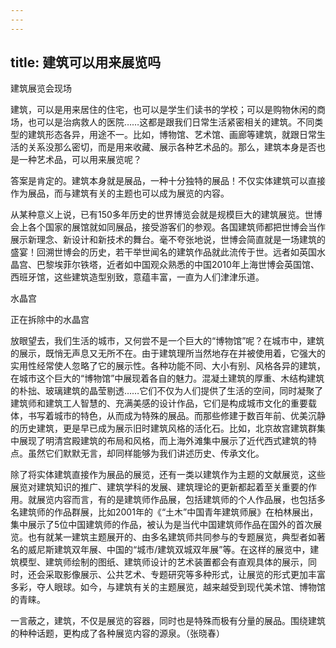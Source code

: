```yaml
---
---
---
```

title: 建筑可以用来展览吗
---




建筑展览会现场



建筑，可以是用来居住的住宅，也可以是学生们读书的学校；可以是购物休闲的商场，也可以是治病救人的医院……这都是跟我们日常生活紧密相关的建筑。不同类型的建筑形态各异，用途不一。比如，博物馆、艺术馆、画廊等建筑，就跟日常生活的关系没那么密切，而是用来收藏、展示各种艺术品的。那么，建筑本身是否也是一种艺术品，可以用来展览呢？

答案是肯定的。建筑本身就是展品，一种十分独特的展品！不仅实体建筑可以直接作为展品，而与建筑有关的主题也可以成为展览的内容。

从某种意义上说，已有150多年历史的世界博览会就是规模巨大的建筑展览。世博会上各个国家的展馆就如同展品，接受游客们的参观。各国建筑师都把世博会当作展示新理念、新设计和新技术的舞台。毫不夸张地说，世博会简直就是一场建筑的盛宴！回溯世博会的历史，若干举世闻名的建筑作品就此流传于世。远者如英国水晶宫、巴黎埃菲尔铁塔，近者如中国观众熟悉的中国2010年上海世博会英国馆、西班牙馆，这些建筑造型别致，意蕴丰富，一直为人们津津乐道。

水晶宫



正在拆除中的水晶宫



放眼望去，我们生活的城市，又何尝不是一个巨大的“博物馆”呢？在城市中，建筑的展示，既悄无声息又无所不在。由于建筑理所当然地存在并被使用着，它强大的实用性经常使人忽略了它的展示性。各种功能不同、大小有别、风格各异的建筑，在城市这个巨大的“博物馆”中展现着各自的魅力。混凝土建筑的厚重、木结构建筑的朴拙、玻璃建筑的晶莹剔透……它们不仅为人们提供了生活的空间，同时凝聚了建筑师和建筑工人智慧的、充满美感的设计作品，它们是构成城市文化的重要载体，书写着城市的特色，从而成为特殊的展品。而那些修建于数百年前、优美沉静的历史建筑，更是早已成为展示旧时建筑风格的活化石。比如，北京故宫建筑群集中展现了明清宫殿建筑的布局和风格，而上海外滩集中展示了近代西式建筑的特点。虽然它们默默无言，却同样能够为我们讲述历史、传承文化。

除了将实体建筑直接作为展品的展览，还有一类以建筑作为主题的文献展览，这些展览对建筑知识的推广、建筑学科的发展、建筑理论的更新都起着至关重要的作用。就展览内容而言，有的是建筑师作品展，包括建筑师的个人作品展，也包括多名建筑师的作品群展，比如2001年的《“土木”中国青年建筑师展》在柏林展出，集中展示了5位中国建筑师的作品，被认为是当代中国建筑师作品在国外的首次展览。也有就某一建筑主题展开的、由多名建筑师共同参与的专题展览，典型者如著名的威尼斯建筑双年展、中国的“城市/建筑双城双年展”等。在这样的展览中，建筑模型、建筑师绘制的图纸、建筑师设计的艺术装置都会有直观具体的展示，同时，还会采取影像展示、公共艺术、专题研究等多种形式，让展览的形式更加丰富多彩，夺人眼球。如今，与建筑有关的主题展览，越来越受到现代美术馆、博物馆的青睐。

一言蔽之，建筑，不仅是展览的容器，同时也是特殊而极有分量的展品。围绕建筑的种种话题，更构成了各种展览内容的源泉。（张晓春）